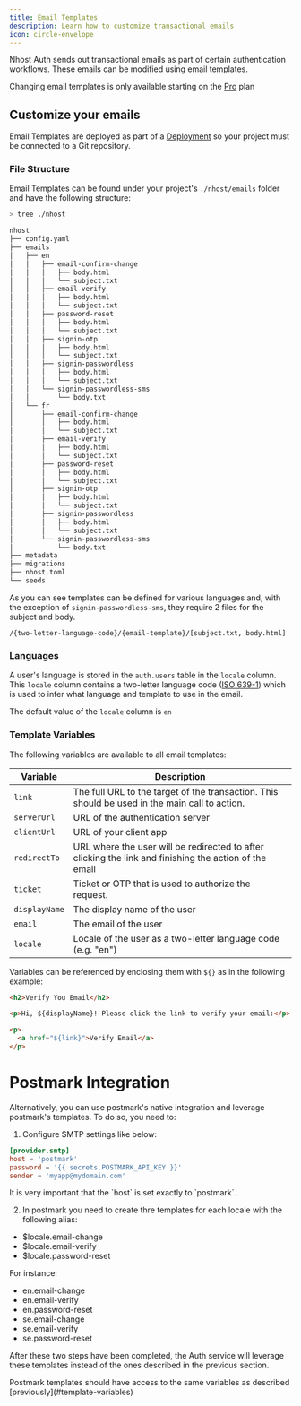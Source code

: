 ```yaml
---
title: Email Templates
description: Learn how to customize transactional emails
icon: circle-envelope
---
```


Nhost Auth sends out transactional emails as part of certain authentication workflows. These emails can be modified using email templates.

<Info>Changing email templates is only available starting on the [Pro](https://nhost.io/pricing) plan</Info>

## Customize your emails

Email Templates are deployed as part of a [Deployment](/platform/cloud/git) so your project must be connected to a Git repository.

### File Structure

Email Templates can be found under your project's `./nhost/emails` folder and have the following structure:

```bash Terminal
> tree ./nhost

nhost
├── config.yaml
├── emails
│   ├── en
│   │   ├── email-confirm-change
│   │   │   ├── body.html
│   │   │   └── subject.txt
│   │   ├── email-verify
│   │   │   ├── body.html
│   │   │   └── subject.txt
│   │   ├── password-reset
│   │   │   ├── body.html
│   │   │   └── subject.txt
│   │   ├── signin-otp
│   │   │   ├── body.html
│   │   │   └── subject.txt
│   │   ├── signin-passwordless
│   │   │   ├── body.html
│   │   │   └── subject.txt
│   │   └── signin-passwordless-sms
│   │       └── body.txt
│   └── fr
│       ├── email-confirm-change
│       │   ├── body.html
│       │   └── subject.txt
│       ├── email-verify
│       │   ├── body.html
│       │   └── subject.txt
│       ├── password-reset
│       │   ├── body.html
│       │   └── subject.txt
│       ├── signin-otp
│       │   ├── body.html
│       │   └── subject.txt
│       ├── signin-passwordless
│       │   ├── body.html
│       │   └── subject.txt
│       └── signin-passwordless-sms
│           └── body.txt
├── metadata
├── migrations
├── nhost.toml
└── seeds
```

As you can see templates can be defined for various languages and, with the exception of `signin-passwordless-sms`, they require 2 files for the subject and body.

```
/{two-letter-language-code}/{email-template}/[subject.txt, body.html]
```

### Languages

A user's language is stored in the `auth.users` table in the `locale` column. This `locale` column contains a two-letter language code ([ISO 639-1](https://en.wikipedia.org/wiki/List_of_ISO_639-1_codes)) which is used to infer what language and template to use in the email.

<Info>The default value of the `locale` column is `en`</Info>

### Template Variables

The following variables are available to all email templates:

| Variable      | Description                                                                                                                        |
| -----------   | ---------------------------------------------------------------------------------------------------------------------------------- |
| `link`        | The full URL to the target of the transaction. This should be used in the main call to action. 				     |
| `serverUrl`   | URL of the authentication server                                                                                                   |
| `clientUrl`   | URL of your client app                                                                                                             |
| `redirectTo`  | URL where the user will be redirected to after clicking the link and finishing the action of the email                             |
| `ticket`      | Ticket or OTP that is used to authorize the request.                                                                                  |
| `displayName` | The display name of the user                                                                                                      |
| `email`       | The email of the user                                                                                                             |
| `locale`      | Locale of the user as a two-letter language code (e.g. "en")                                                                       |

Variables can be referenced by enclosing them with `${}` as in the following example:

```html
<h2>Verify You Email</h2>

<p>Hi, ${displayName}! Please click the link to verify your email:</p>

<p>
  <a href="${link}">Verify Email</a>
</p>
```

# Postmark Integration

Alternatively, you can use postmark's native integration and leverage postmark's templates. To do so, you need to:

1. Configure SMTP settings like below:

```toml
[provider.smtp]
host = 'postmark'
password = '{{ secrets.POSTMARK_API_KEY }}'
sender = 'myapp@mydomain.com'
```

<Warning>
It is very important that the `host` is set exactly to `postmark`.
</Warning>

2. In postmark you need to create thre templates for each locale with the following alias:

- $locale.email-change
- $locale.email-verify
- $locale.password-reset

For instance:

- en.email-change
- en.email-verify
- en.password-reset
- se.email-change
- se.email-verify
- se.password-reset

After these two steps have been completed, the Auth service will leverage these templates instead of the ones described in the previous section.

<Note>
Postmark templates should have access to the same variables as described [previously](#template-variables)
</Note>
